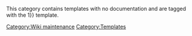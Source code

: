 This category contains templates with no documentation and are tagged with the {{Tlx|Doc/start|nodoc{{=}}1}} template.

[[Category:Wiki maintenance]]
[[Category:Templates]]